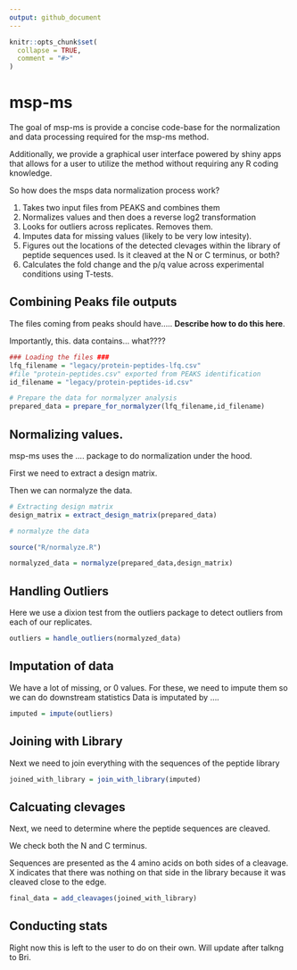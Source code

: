```yaml
---
output: github_document
---
```


<!-- README.md is generated from README.Rmd. Please edit that file -->

```r
knitr::opts_chunk$set(
  collapse = TRUE,
  comment = "#>"
)
```

# msp-ms

<!-- badges: start -->
<!-- badges: end -->

The goal of msp-ms is provide a concise code-base for the normalization and data processing required for the msp-ms method. 


Additionally, we provide a graphical user interface powered by shiny apps that allows for a user to utilize the method without requiring any R coding knowledge. 

So how does the msps data normalization process work?

1. Takes two input files from PEAKS and combines them
3. Normalizes values and then does a reverse log2 transformation
4. Looks for outliers across replicates. Removes them. 
5. Imputes data for missing values (likely to be very low intesity).
6. Figures out the locations of the detected clevages within the library of peptide sequences used. Is it cleaved at the N or C terminus, or both?
7. Calculates the fold change and the p/q value across experimental conditions using T-tests. 


## Combining Peaks file outputs

The files coming from peaks should have..... **Describe how to do this here**.



Importantly, this. data contains... what????


```r
### Loading the files ###
lfq_filename = "legacy/protein-peptides-lfq.csv"
#file "protein-peptides.csv" exported from PEAKS identification
id_filename = "legacy/protein-peptides-id.csv"

# Prepare the data for normalyzer analysis
prepared_data = prepare_for_normalyzer(lfq_filename,id_filename)
```




## Normalizing values.

msp-ms uses the .... package to do normalization under the hood. 


First we need to extract a design matrix. 

Then we can normalyze the data. 
```r
# Extracting design matrix
design_matrix = extract_design_matrix(prepared_data)

# normalyze the data 

source("R/normalyze.R")

normalyzed_data = normalyze(prepared_data,design_matrix)
```


## Handling Outliers

Here we use a dixion test from the outliers package to detect outliers from each of our replicates. 

```r
outliers = handle_outliers(normalyzed_data)
```



## Imputation of data 

We have a lot of missing, or 0 values. For these, we need to impute them so we can do downstream statistics
Data is imputated by ....

```r
imputed = impute(outliers)
```


## Joining with Library

Next we need to join everything with the sequences of the peptide library
```r
joined_with_library = join_with_library(imputed)
```



## Calcuating clevages
Next, we need to determine where the peptide sequences are cleaved. 

We check both the N and C terminus. 

Sequences are presented as the 4 amino acids on both sides of a cleavage. X indicates that there was nothing on that side in the library because it was cleaved close to the edge. 

```r
final_data = add_cleavages(joined_with_library)
```


## Conducting stats

Right now this is left to the user to do on their own. Will update after talkng to Bri.





